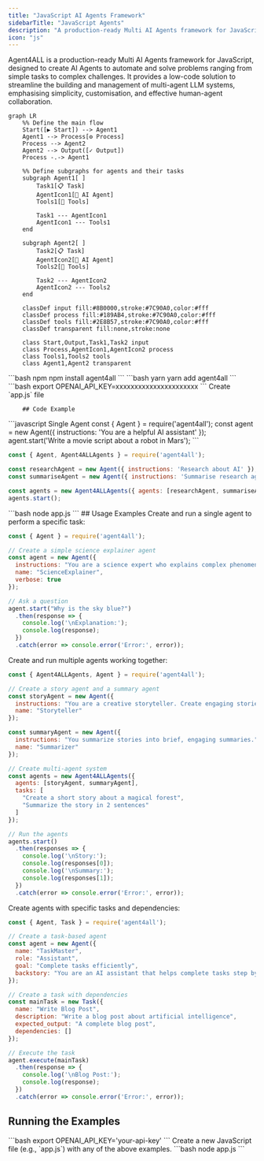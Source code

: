 ```yaml
---
title: "JavaScript AI Agents Framework"
sidebarTitle: "JavaScript Agents"
description: "A production-ready Multi AI Agents framework for JavaScript"
icon: "js"
---
```


Agent4ALL is a production-ready Multi AI Agents framework for JavaScript, designed to create AI Agents to automate and solve problems ranging from simple tasks to complex challenges. It provides a low-code solution to streamline the building and management of multi-agent LLM systems, emphasising simplicity, customisation, and effective human-agent collaboration.

```mermaid
graph LR
    %% Define the main flow
    Start([▶ Start]) --> Agent1
    Agent1 --> Process[⚙ Process]
    Process --> Agent2
    Agent2 --> Output([✓ Output])
    Process -.-> Agent1
    
    %% Define subgraphs for agents and their tasks
    subgraph Agent1[ ]
        Task1[📋 Task]
        AgentIcon1[🤖 AI Agent]
        Tools1[🔧 Tools]
        
        Task1 --- AgentIcon1
        AgentIcon1 --- Tools1
    end
    
    subgraph Agent2[ ]
        Task2[📋 Task]
        AgentIcon2[🤖 AI Agent]
        Tools2[🔧 Tools]
        
        Task2 --- AgentIcon2
        AgentIcon2 --- Tools2
    end

    classDef input fill:#8B0000,stroke:#7C90A0,color:#fff
    classDef process fill:#189AB4,stroke:#7C90A0,color:#fff
    classDef tools fill:#2E8B57,stroke:#7C90A0,color:#fff
    classDef transparent fill:none,stroke:none

    class Start,Output,Task1,Task2 input
    class Process,AgentIcon1,AgentIcon2 process
    class Tools1,Tools2 tools
    class Agent1,Agent2 transparent
```

<Tabs>
<Tab title="JavaScript">
    <Steps>
      <Step title="Install Package">
        <CodeGroup>
        ```bash npm
        npm install agent4all
        ```
        ```bash yarn
        yarn add agent4all
        ```
        </CodeGroup>
      </Step>
      <Step title="Set API Key">
        ```bash
        export OPENAI_API_KEY=xxxxxxxxxxxxxxxxxxxxxx
        ```
      </Step>
      <Step title="Create File">
        Create `app.js` file

        ## Code Example

<CodeGroup>
```javascript Single Agent
const { Agent } = require('agent4all');
const agent = new Agent({ instructions: 'You are a helpful AI assistant' });
agent.start('Write a movie script about a robot in Mars');
```

```javascript Multi Agents
const { Agent, Agent4ALLAgents } = require('agent4all');

const researchAgent = new Agent({ instructions: 'Research about AI' });
const summariseAgent = new Agent({ instructions: 'Summarise research agent\'s findings' });

const agents = new Agent4ALLAgents({ agents: [researchAgent, summariseAgent] });
agents.start();
```
</CodeGroup>
      </Step>
      <Step title="Run Script">
        ```bash
        node app.js
        ```
      </Step>
    </Steps>
  </Tab>
</Tabs>
## Usage Examples

<AccordionGroup>
  <Accordion title="Single Agent Example" icon="user" defaultOpen>
    Create and run a single agent to perform a specific task:

```javascript
const { Agent } = require('agent4all');

// Create a simple science explainer agent
const agent = new Agent({
  instructions: "You are a science expert who explains complex phenomena in simple terms.",
  name: "ScienceExplainer",
  verbose: true
});

// Ask a question
agent.start("Why is the sky blue?")
  .then(response => {
    console.log('\nExplanation:');
    console.log(response);
  })
  .catch(error => console.error('Error:', error));

```
  </Accordion>

  <Accordion title="Multi-Agent Example" icon="users" defaultOpen>
    Create and run multiple agents working together:

```javascript
const { Agent4ALLAgents, Agent } = require('agent4all');

// Create a story agent and a summary agent
const storyAgent = new Agent({
  instructions: "You are a creative storyteller. Create engaging stories.",
  name: "Storyteller"
});

const summaryAgent = new Agent({
  instructions: "You summarize stories into brief, engaging summaries.",
  name: "Summarizer"
});

// Create multi-agent system
const agents = new Agent4ALLAgents({
  agents: [storyAgent, summaryAgent],
  tasks: [
    "Create a short story about a magical forest",
    "Summarize the story in 2 sentences"
  ]
});

// Run the agents
agents.start()
  .then(responses => {
    console.log('\nStory:');
    console.log(responses[0]);
    console.log('\nSummary:');
    console.log(responses[1]);
  })
  .catch(error => console.error('Error:', error));
```
  </Accordion>

  <Accordion title="Task-Based Agent Example" icon="list-check" defaultOpen>
    Create agents with specific tasks and dependencies:

```javascript
const { Agent, Task } = require('agent4all');

// Create a task-based agent
const agent = new Agent({
  name: "TaskMaster",
  role: "Assistant",
  goal: "Complete tasks efficiently",
  backstory: "You are an AI assistant that helps complete tasks step by step."
});

// Create a task with dependencies
const mainTask = new Task({
  name: "Write Blog Post",
  description: "Write a blog post about artificial intelligence",
  expected_output: "A complete blog post",
  dependencies: []
});

// Execute the task
agent.execute(mainTask)
  .then(response => {
    console.log('\nBlog Post:');
    console.log(response);
  })
  .catch(error => console.error('Error:', error));
```
  </Accordion>
</AccordionGroup>

## Running the Examples

<Steps>
  <Step title="Set Environment Variables">
    ```bash
    export OPENAI_API_KEY='your-api-key'
    ```
  </Step>

  <Step title="Create Example File">
    Create a new JavaScript file (e.g., `app.js`) with any of the above examples.
  </Step>

  <Step title="Run the Example">
    ```bash
    node app.js
    ```
  </Step>
</Steps>